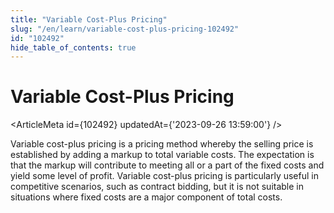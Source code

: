 ```yaml
---
title: "Variable Cost-Plus Pricing"
slug: "/en/learn/variable-cost-plus-pricing-102492"
id: "102492"
hide_table_of_contents: true
---
```



# Variable Cost-Plus Pricing

<ArticleMeta id={102492} updatedAt={'2023-09-26 13:59:00'} />
<div className='border-solid border-b border-t-0 my-4 border-[var(--ifm-color-gray-300)]' />

Variable cost-plus pricing is a pricing method whereby the selling price is established by adding a markup to total variable costs. The expectation is that the markup will contribute to meeting all or a part of the fixed costs and yield some level of profit. Variable cost-plus pricing is particularly useful in competitive scenarios, such as contract bidding, but it is not suitable in situations where fixed costs are a major component of total costs.
